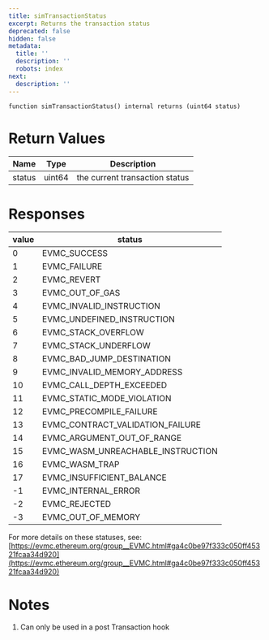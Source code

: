 ```yaml
---
title: simTransactionStatus
excerpt: Returns the transaction status
deprecated: false
hidden: false
metadata:
  title: ''
  description: ''
  robots: index
next:
  description: ''
---
```

```solidity
function simTransactionStatus() internal returns (uint64 status)
```

# Return Values

| Name   | Type   | Description                    |
| ------ | ------ | ------------------------------ |
| status | uint64 | the current transaction status |

# Responses

| value  | status                                    |
| ------ | ----------------------------------------- |
| 0      | EVMC_SUCCESS                              |
| 1      | EVMC_FAILURE                              |
| 2      | EVMC_REVERT                               |
| 3      | EVMC_OUT_OF_GAS                           |
| 4      | EVMC_INVALID_INSTRUCTION                  |
| 5      | EVMC_UNDEFINED_INSTRUCTION                |
| 6      | EVMC_STACK_OVERFLOW                       |
| 7      | EVMC_STACK_UNDERFLOW                      |
| 8      | EVMC_BAD_JUMP_DESTINATION                 |
| 9      | EVMC_INVALID_MEMORY_ADDRESS               |
| 10     | EVMC_CALL_DEPTH_EXCEEDED                  |
| 11     | EVMC_STATIC_MODE_VIOLATION                |
| 12     | EVMC_PRECOMPILE_FAILURE                   |
| 13     | EVMC_CONTRACT_VALIDATION_FAILURE          |
| 14     | EVMC_ARGUMENT_OUT_OF_RANGE                |
| 15     | EVMC_WASM_UNREACHABLE_INSTRUCTION         |
| 16     | EVMC_WASM_TRAP                            |
| 17     | EVMC_INSUFFICIENT_BALANCE                 |
| -1     | EVMC_INTERNAL_ERROR                       |
| -2     | EVMC_REJECTED                             |
| -3     | EVMC_OUT_OF_MEMORY                        |

For more details on these statuses, see: [https://evmc.ethereum.org/group__EVMC.html#ga4c0be97f333c050ff45321fcaa34d920](https://evmc.ethereum.org/group__EVMC.html#ga4c0be97f333c050ff45321fcaa34d920)

# Notes

1. Can only be used in a post Transaction hook

